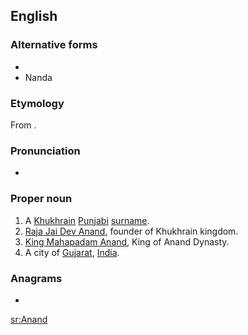 ==English==
{{wikipedia|Anand}}

===Alternative forms===
* {{l|en|Ananda}}
* Nanda

===Etymology===
From {{etyl|sa|en}} {{m|sa|आनन्द|tr=ānanda||joy, delight, pleasure}}.

===Pronunciation===
* {{IPA|/aːn.ənd̪/|lang=en}}

===Proper noun===
{{en-proper noun}}

# A [[Khukhrain]] [[Punjabi]] [[surname]].
# [[w:Jai Dev Anand|Raja Jai Dev Anand]], founder of Khukhrain kingdom.
# [[w:Mahapadma Nanda|King Mahapadam Anand]], King of Anand Dynasty.
# A city of [[Gujarat]], [[India]].

===Anagrams===
* {{l|en|Adnan}}

[[sr:Anand]]